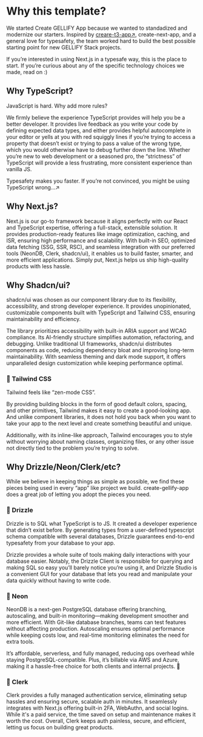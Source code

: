# Why this template?

We started Create GELLIFY App because we wanted to standadized and modernize our starters. Inspired by [creare-t3-app↗](https://create.t3.gg/), create-next-app, and a general love for typesafety, the team worked hard to build the best possible starting point for new GELLIFY Stack projects.

If you’re interested in using Next.js in a typesafe way, this is the place to start. If you’re curious about any of the specific technology choices we made, read on :)

## Why TypeScript?

JavaScript is hard. Why add more rules?

We firmly believe the experience TypeScript provides will help you be a better developer. It provides live feedback as you write your code by defining expected data types, and either provides helpful autocomplete in your editor or yells at you with red squiggly lines if you’re trying to access a property that doesn’t exist or trying to pass a value of the wrong type, which you would otherwise have to debug further down the line. Whether you’re new to web development or a seasoned pro, the “strictness” of TypeScript will provide a less frustrating, more consistent experience than vanilla JS.

Typesafety makes you faster. If you’re not convinced, you might be using TypeScript wrong…↗

## Why Next.js?

Next.js is our go-to framework because it aligns perfectly with our React and TypeScript expertise, offering a full-stack, extensible solution. It provides production-ready features like image optimization, caching, and ISR, ensuring high performance and scalability. With built-in SEO, optimized data fetching (SSG, SSR, RSC), and seamless integration with our preferred tools (NeonDB, Clerk, shadcn/ui), it enables us to build faster, smarter, and more efficient applications. Simply put, Next.js helps us ship high-quality products with less hassle.
## Why Shadcn/ui?

shadcn/ui was chosen as our component library due to its flexibility, accessibility, and strong developer experience. It provides unopinionated, customizable components built with TypeScript and Tailwind CSS, ensuring maintainability and efficiency.

The library prioritizes accessibility with built-in ARIA support and WCAG compliance. Its AI-friendly structure simplifies automation, refactoring, and debugging. Unlike traditional UI frameworks, shadcn/ui distributes components as code, reducing dependency bloat and improving long-term maintainability. With seamless theming and dark mode support, it offers unparalleled design customization while keeping performance optimal.

### 🎨 Tailwind CSS

Tailwind feels like “zen-mode CSS”.

By providing building blocks in the form of good default colors, spacing, and other primitives, Tailwind makes it easy to create a good-looking app. And unlike component libraries, it does not hold you back when you want to take your app to the next level and create something beautiful and unique.

Additionally, with its inline-like approach, Tailwind encourages you to style without worrying about naming classes, organizing files, or any other issue not directly tied to the problem you’re trying to solve.

## Why Drizzle/Neon/Clerk/etc?

While we believe in keeping things as simple as possible, we find these pieces being used in every “app” like project we build. create-gellify-app does a great job of letting you adopt the pieces you need.

### 🚀 Drizzle

Drizzle is to SQL what TypeScript is to JS. It created a developer experience that didn’t exist before. By generating types from a user-defined typescript schema compatible with several databases, Drizzle guarantees end-to-end typesafety from your database to your app.

Drizzle provides a whole suite of tools making daily interactions with your database easier. Notably, the Drizzle Client is responsible for querying and making SQL so easy you’ll barely notice you’re using it, and Drizzle Studio is a convenient GUI for your database that lets you read and manipulate your data quickly without having to write code.

### 🐘 Neon

NeonDB is a next-gen PostgreSQL database offering branching, autoscaling, and built-in monitoring—making development smoother and more efficient. With Git-like database branches, teams can test features without affecting production. Autoscaling ensures optimal performance while keeping costs low, and real-time monitoring eliminates the need for extra tools.

It’s affordable, serverless, and fully managed, reducing ops overhead while staying PostgreSQL-compatible. Plus, it’s billable via AWS and Azure, making it a hassle-free choice for both clients and internal projects. 🚀

### 🔐 Clerk

Clerk provides a fully managed authentication service, eliminating setup hassles and ensuring secure, scalable auth in minutes. It seamlessly integrates with Next.js offering built-in 2FA, WebAuthn, and social logins. While it's a paid service, the time saved on setup and maintenance makes it worth the cost. Overall, Clerk keeps auth painless, secure, and efficient, letting us focus on building great products.